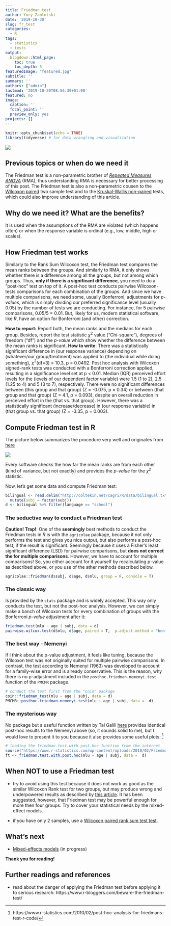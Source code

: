 ```yaml
---
title: Friedman test
author: Yury Zablotski
date: '2019-10-30'
slug: fr_test
categories:
  - R
tags:
  - statistics
  - tests
output:
  blogdown::html_page:
    toc: true
    toc_depth: 5
featuredImage: "featured.jpg"
subtitle: ''
summary: ''
authors: ["admin"]
lastmod: '2019-10-30T08:56:39+01:00'
featured: no
image:
  caption: ''
  focal_point: ''
  preview_only: yes
projects: []
---
```



```r
knitr::opts_chunk$set(echo = TRUE)
library(tidyverse) # for data wrangling and visualization 
```

![](quote-statistics-do-not-speak-for-themselves-milton-friedman-143-72-65.jpg)

## Previous topics or when do we need it

The Friedman test is a non-parametric brother of [*Repeated Measures ANOVA*](https://yury-zablotski.netlify.com/post/rma/) (RMA), thus understanding RMA is necessary for better processing of this post. The Friedman test is also a non-parametric cousen to the [Wilcoxon paired](https://yury-zablotski.netlify.com/post/two-samples-wilcoxon-test/) two sample test and to the [Kruskal-Wallis non-paired](https://yury-zablotski.netlify.com/post/kruskal-wallis-test/) tests, which could also improve understanding of this article.

## Why do we need it? What are the benefits?

It is used when the assumptions of the RMA are violated (which happens often) or when the response variable is ordinal (e.g., low, middle, high or scales).

## How Friedman test works

Similarly to the Rank Sum Wilcoxon test, the Friedman test compares the mean ranks between the groups. And similarly to RMA, it only shows whether there is a difference among all the groups, but not among which groups. Thus, **only if there is a significant difference**, you need to do a "post-hoc" test on top of it. A post-hoc test conducts pairwise Wilcoxon-tests comparisons for each combination of the groups. And since we have multiple comparisons, we need some, usually Bonferroni, adjustments for *p-values*, which is simply dividing our preferred significance level (usually 0.05) by the number of tests we are conducting. For instance, for 5 pairwise comparisons, 0.05/5 = 0.01. But, likely for us, modern statistical software, like *R*, have an option for Bonferroni (and other) correction.

**How to report:** Report both, the mean ranks and the medians for each group. Besides, report the test statistic $\chi^2$ value ("Chi-square"), degrees of freedom ("df") and the *p-value* which show whether the difference between the mean ranks is significant. **How to write**: There was a statistically significant difference in (our response variance) depending on (whatever/our group/treatment) was applied to (the individual while doing something), $\chi^2$(df=3) = 10.3, p = 0.0492. Post hoc analysis with Wilcoxon signed-rank tests was conducted with a Bonferroni correction applied, resulting in a significance level set at p < 0.01. Median (IQR) perceived effort levels for the (levels of our dependent factor variable) were 1.5 (1 to 2), 2.5 (1.25 to 4) and 5 (3 to 7), respectively. There were no significant differences between (this group and that group) (Z = -0.075, p = 0.34) or between (that group and that group) (Z = 4.1, p = 0.093), despite an overall reduction in perceived effort in the (that vs. that group). However, there was a statistically significant (increase/decrease) in (our response variable) in (that group vs. that group) (Z = -3.35, p = 0.003).


## Compute Friedman test in R

The picture below summarizes the procedure very well and originates from [here](https://www.spss-tutorials.com/spss-friedman-test-simple-example/)

![](friedman-test-how-it-works.png)

Every software checks the how far the mean ranks are from each other (kind of variance, but not exactly) and provides the *p-value* for the $\chi^2$ statistic.

Now, let's get some data and compute Friedman test:

```r
bilingual <- read.delim("http://coltekin.net/cagri/R/data/bilingual.txt") %>% 
  mutate(subj = factor(subj))
d <- bilingual %>% filter(language == "school")
```


### The seductive way to conduct a Friedman test

**Caution! Trap!**: One of the **seemingly** best methods to conduct the Friedman tests in *R* is with the `agricolae` package, because it not only performs the test and gives you nice output, but also performs a post-hoc test, if the result is significant. Seemingly because it uses a Fisher’s least significant difference (LSD) for pairwise comparisons, but **does not correct the for multiple comparisons**. However, we have to account for multiple comparisons! So, you either account for it yourself by recalculating p-value as described above, or you use of the ather methods described below.

```r
agricolae::friedman(d$subj, d$age, d$mlu, group = F, console = T)
```


### The classic way

Is provided by the `stats` package and is widely accepted. This way only conducts the test, but not the post-hoc analysis. However, we can simply make a banch of Wilcoxon tests for every combination of groups with the Bonferroni *p-value* adjustment after it:

```r
friedman.test(mlu ~ age | subj, data = d)
pairwise.wilcox.test(d$mlu, d$age, paired = T,  p.adjust.method = "bonferroni")
```

### The best way - Nemenyi

If I think about the p-value adjustment, it feels like tuning, because the Wilcoxon test was not originally suited for multiple pairwise comparisons. In contrast, the test according to Nemenyi (1963) was developed to account for a family-wise error and is already conservative. This is the reason, why there is no p-adjustment included in the `posthoc.friedman.nemenyi.test` function of the `PMCMR` package.

```r
# conduct the test first from the "coin" package
coin::friedman_test(mlu ~ age | subj, data = d)
PMCMR::posthoc.friedman.nemenyi.test(mlu ~ age | subj, data =  d)
```

### The mysterious way

No package but a useful function written by Tal Galili [here](https://www.r-statistics.com/2010/02/post-hoc-analysis-for-friedmans-test-r-code/) provides identical post-hoc results to the Nemenyi above (so, it sounds solid to me), but I would love to present it to you because it also provides some useful plots: [^1]

[^1]: https://www.r-statistics.com/2010/02/post-hoc-analysis-for-friedmans-test-r-code/

```r
# loading the friedman.test.with.post.hoc function from the internet
source("https://www.r-statistics.com/wp-content/uploads/2010/02/Friedman-Test-with-Post-Hoc.r.txt") 
ft <- friedman.test.with.post.hoc(mlu ~ age | subj, data =  d)
```


## When NOT to use a Friedman test

- try to avoid using this test because it does not work as good as the similar Wilcoxon Rank test for two groups, but may produce wrong and underpowered results as described by [this article](https://www.r-bloggers.com/beware-the-friedman-test/). It has been suggested, however, that Friedman test may be powerful enough for more then four groups. Try to cover your statistical needs by the mixed-effect models.

- if you have only 2 samples, use a [Wilcoxon paired rank sum test test](https://yury-zablotski.netlify.com/post/two-samples-wilcoxon-test/).

## What’s next

- [Mixed-effects models](https://yury-zablotski.netlify.com/post/mixed-models/) (in progress)


**Thank you for reading!**

## Further readings and references

- read about the danger of applying the Friedman test before applying it to serious research: https://www.r-bloggers.com/beware-the-friedman-test/

